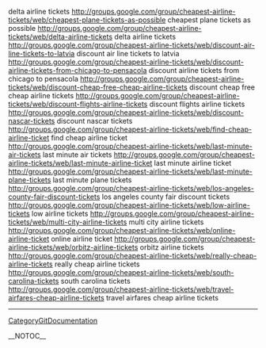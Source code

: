 delta airline tickets http://groups.google.com/group/cheapest-airline-tickets/web/cheapest-plane-tickets-as-possible cheapest plane tickets as possible
http://groups.google.com/group/cheapest-airline-tickets/web/delta-airline-tickets delta airline tickets
http://groups.google.com/group/cheapest-airline-tickets/web/discount-air-line-tickets-to-latvia discount air line tickets to latvia
http://groups.google.com/group/cheapest-airline-tickets/web/discount-airline-tickets-from-chicago-to-pensacola discount airline tickets from chicago to pensacola
http://groups.google.com/group/cheapest-airline-tickets/web/discount-cheap-free-cheap-airline-tickets discount cheap free cheap airline tickets
http://groups.google.com/group/cheapest-airline-tickets/web/discount-flights-airline-tickets discount flights airline tickets
http://groups.google.com/group/cheapest-airline-tickets/web/discount-nascar-tickets discount nascar tickets
http://groups.google.com/group/cheapest-airline-tickets/web/find-cheap-airline-ticket find cheap airline ticket
http://groups.google.com/group/cheapest-airline-tickets/web/last-minute-air-tickets last minute air tickets
http://groups.google.com/group/cheapest-airline-tickets/web/last-minute-airline-ticket last minute airline ticket
http://groups.google.com/group/cheapest-airline-tickets/web/last-minute-plane-tickets last minute plane tickets
http://groups.google.com/group/cheapest-airline-tickets/web/los-angeles-county-fair-discount-tickets los angeles county fair discount tickets
http://groups.google.com/group/cheapest-airline-tickets/web/low-airline-tickets low airline tickets
http://groups.google.com/group/cheapest-airline-tickets/web/multi-city-airline-tickets multi city airline tickets
http://groups.google.com/group/cheapest-airline-tickets/web/online-airline-ticket online airline ticket
http://groups.google.com/group/cheapest-airline-tickets/web/orbitz-airline-tickets orbitz airline tickets
http://groups.google.com/group/cheapest-airline-tickets/web/really-cheap-airline-tickets really cheap airline tickets
http://groups.google.com/group/cheapest-airline-tickets/web/south-carolina-tickets south carolina tickets
http://groups.google.com/group/cheapest-airline-tickets/web/travel-airfares-cheap-airline-tickets travel airfares cheap airline tickets
----
[[CategoryGitDocumentation]]

__NOTOC__